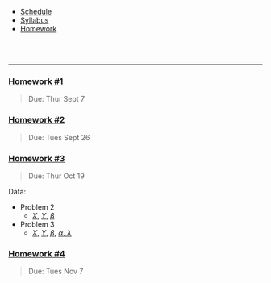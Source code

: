 <ul class="navibar">
  <li><a href="./index.html" class="navibar">Schedule</a></li>
  <li><a href="./syllabus.html" class="navibar" >Syllabus</a></li>
  <li><a href="./homework.html" class="current" >Homework</a></li>
</ul>




<!--- Start Main Page --->
<br>
<br>

-------


### [Homework \#1](homework/hw1.pdf)
> Due: Thur Sept 7


### [Homework \#2](homework/hw2.pdf)
> Due: Tues Sept 26

### [Homework \#3](homework/hw3.pdf)
> Due: Thur Oct 19


Data:

- Problem 2
    - [$X$](data/hw3_2_X.csv), [$Y$](data/hw3_2_Y.csv), [$\beta$](data/hw3_2_beta.csv)


- Problem 3
    - [$X$](data/hw3_3_X.csv), [$Y$](data/hw3_3_Y.csv), [$\beta$](data/hw3_3_beta.csv), [$\alpha$, $\lambda$](data/hw3_3_settings.txt)



### [Homework \#4](homework/hw4.pdf)
> Due: Tues Nov 7



  